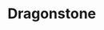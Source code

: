 
# Dragonstone
<ProjectDetails
  floatRight
  region="Crownlands"
  house="House Baratheon of Dragonstone"
  type="Castle"
  status="Completed"
  warp="/warp dragonstone"
  projectLead="SMP"
  dateStarted="2013-12-07T08:00:00+00:00"
  dateCompleted="2013-12-07T08:00:00+00:00"
/>
